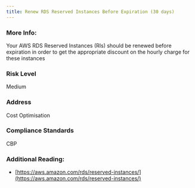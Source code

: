 ```yaml
---
title: Renew RDS Reserved Instances Before Expiration (30 days)
---
```


### More Info:

Your AWS RDS Reserved Instances (RIs) should be renewed before expiration in order to get the appropriate discount on the hourly charge for these instances

### Risk Level

Medium

### Address

Cost Optimisation

### Compliance Standards

CBP

### Additional Reading:

- [https://aws.amazon.com/rds/reserved-instances/](https://aws.amazon.com/rds/reserved-instances/)

